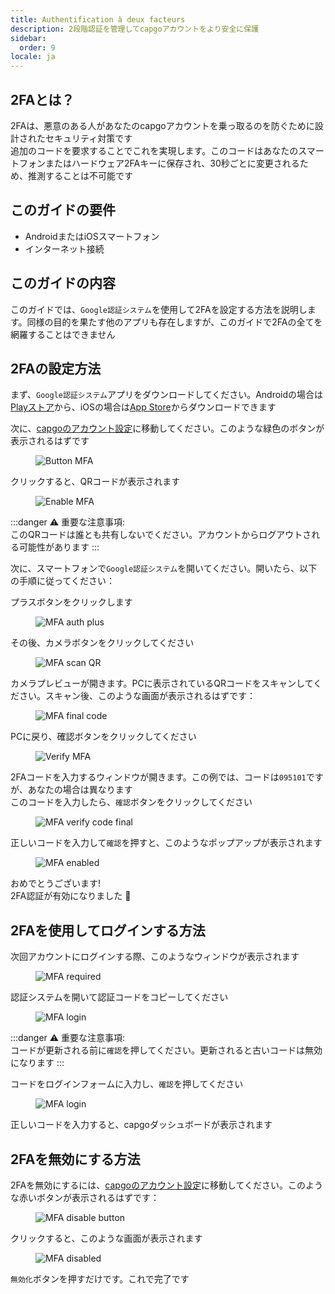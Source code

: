 ```yaml
---
title: Authentification à deux facteurs
description: 2段階認証を管理してcapgoアカウントをより安全に保護
sidebar:
  order: 9
locale: ja
---
```


## 2FAとは？

2FAは、悪意のある人があなたのcapgoアカウントを乗っ取るのを防ぐために設計されたセキュリティ対策です\
追加のコードを要求することでこれを実現します。このコードはあなたのスマートフォンまたはハードウェア2FAキーに保存され、30秒ごとに変更されるため、推測することは不可能です

## このガイドの要件
 - AndroidまたはiOSスマートフォン
 - インターネット接続

## このガイドの内容

このガイドでは、`Google認証システム`を使用して2FAを設定する方法を説明します。同様の目的を果たす他のアプリも存在しますが、このガイドで2FAの全てを網羅することはできません

## 2FAの設定方法

まず、`Google認証システム`アプリをダウンロードしてください。Androidの場合は[Playストア](https://play.google.com/store/apps/details/?id=comgoogleandroidappsauthenticator2)から、iOSの場合は[App Store](https://appsapplecom/us/app/google-authenticator/id388497605/)からダウンロードできます

次に、[capgoのアカウント設定](https://webcapgo.app/dashboard/settings/account/)に移動してください。このような緑色のボタンが表示されるはずです

<figure><img style="margin-left: auto; margin-right: auto" src="/button-mfa.webp" alt="Button MFA" /><figcaption></figcaption></figure>

クリックすると、QRコードが表示されます

<figure><img style="margin-left: auto; margin-right: auto" src="/enable-mfa.webp" alt="Enable MFA" /><figcaption></figcaption></figure>

:::danger
⚠️ 重要な注意事項: \
このQRコードは誰とも共有しないでください。アカウントからログアウトされる可能性があります
:::

次に、スマートフォンで`Google認証システム`を開いてください。開いたら、以下の手順に従ってください：

プラスボタンをクリックします

<figure><img style="margin-left: auto; margin-right: auto" src="/mfa-auth-plus.webp" alt="MFA auth plus" /><figcaption></figcaption></figure>

その後、カメラボタンをクリックしてください

<figure><img style="margin-left: auto; margin-right: auto" src="/mfa-scan-qr.webp" alt="MFA scan QR" /><figcaption></figcaption></figure>

カメラプレビューが開きます。PCに表示されているQRコードをスキャンしてください。スキャン後、このような画面が表示されるはずです：

<figure><img style="margin-left: auto; margin-right: auto" src="/mfa-final-code.webp" alt="MFA final code" /><figcaption></figcaption></figure>

PCに戻り、確認ボタンをクリックしてください

<figure><img style="margin-left: auto; margin-right: auto" src="/enable-mfa-verify.webp" alt="Verify MFA" /><figcaption></figcaption></figure>

2FAコードを入力するウィンドウが開きます。この例では、コードは`095101`ですが、あなたの場合は異なります\
このコードを入力したら、`確認`ボタンをクリックしてください

<figure><img style="margin-left: auto; margin-right: auto" src="/mfa-verify-final-code.webp" alt="MFA verify code final" /><figcaption></figcaption></figure>

正しいコードを入力して`確認`を押すと、このようなポップアップが表示されます

<figure><img style="margin-left: auto; margin-right: auto" src="/mfa-enabled.webp" alt="MFA enabled" /><figcaption></figcaption></figure>

おめでとうございます!\
2FA認証が有効になりました 🎉

## 2FAを使用してログインする方法

次回アカウントにログインする際、このようなウィンドウが表示されます
<figure><img style="margin-left: auto; margin-right: auto" src="/mfa-required.webp" alt="MFA required" /><figcaption></figcaption></figure>

認証システムを開いて認証コードをコピーしてください

<figure><img style="margin-left: auto; margin-right: auto" src="/mfa-login.webp" alt="MFA login" /><figcaption></figcaption></figure>

:::danger
⚠️ 重要な注意事項: \
コードが更新される前に`確認`を押してください。更新されると古いコードは無効になります
:::

コードをログインフォームに入力し、`確認`を押してください

<figure><img style="margin-left: auto; margin-right: auto" src="/mfa-final-login-verify.webp" alt="MFA login" /><figcaption></figcaption></figure>

正しいコードを入力すると、capgoダッシュボードが表示されます

## 2FAを無効にする方法

2FAを無効にするには、[capgoのアカウント設定](https://webcapgo.app/dashboard/settings/account/)に移動してください。このような赤いボタンが表示されるはずです：

<figure><img style="margin-left: auto; margin-right: auto" src="/mfa-disable-button.webp" alt="MFA disable button" /><figcaption></figcaption></figure>

クリックすると、このような画面が表示されます

<figure><img style="margin-left: auto; margin-right: auto" src="/mfa-disable-2.webp" alt="MFA disabled" /><figcaption></figcaption></figure>

`無効化`ボタンを押すだけです。これで完了です